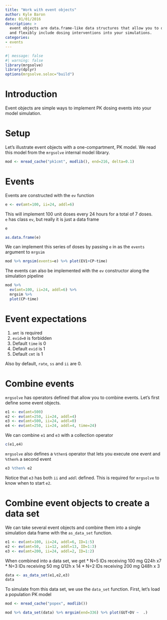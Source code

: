 ```yaml
---
title: "Work with event objects"
author: Kyle Baron
date: 01/01/2016
description: > 
  event objects are data.frame-like data structures that allow you to quickly 
  and flexibly include dosing interventions into your simulations.
categories:
- events
---
```




```r
#| message: false
#| warning: false
library(mrgsolve)
library(dplyr)
options(mrgsolve.soloc="build")
```


# Introduction

Event objects are simple ways to implement PK dosing events into your model 
simulation.  

# Setup
Let's illustrate event objects with a one-compartment, PK model.  We read this 
model from the `mrgsolve` internal model library.

```r
mod <- mread_cache("pk1cmt", modlib(), end=216, delta=0.1)
```

# Events

Events are constructed with the `ev` function

```r
e <- ev(amt=100, ii=24, addl=6)
```

This will implement 100 unit doses every 24 hours for a total of 7 doses.  
`e` has class `ev`, but really it is just a data frame

```r
e
```

```r
as.data.frame(e)
```

We can implement this series of doses by passing `e` in as the `events` argument 
to `mrgsim`

```r
mod %>% mrgsim(events=e) %>% plot(EV1+CP~time)
```


The events can also be implemented with the `ev` constructor along the 
simulation pipeline

```r
mod %>%
  ev(amt=100, ii=24, addl=6) %>%
  mrgsim %>% 
  plot(CP~time)
```


# Event expectations

1. `amt` is required
1. `evid=0` is forbidden
1. Default `time` is 0
1. Default `evid` is 1
1. Default `cmt` is 1

Also by default, `rate`, `ss` and `ii` are 0.


# Combine events

`mrgsolve` has operators defined that allow you to combine events.  Let's first 
define some event objects.

```r
e1 <- ev(amt=500)
e2 <- ev(amt=250, ii=24, addl=4)
e3 <- ev(amt=500, ii=24, addl=0)
e4 <- ev(amt=250, ii=24, addl=4, time=24)
```


We can combine `e1` and `e3` with a collection operator

```r
c(e1,e4)
```

`mrgsolve` also defines a `%then$` operator that lets you execute one event and 
`%then%` a second event

```r
e3 %then% e2
```

Notice that `e3` has both `ii` and `addl` defined.  This is required for 
`mrgsolve` to know when to start `e2`.


# Combine event objects to create a data set

We can take several event objects and combine them into a single simulation 
data frame with the `as_data_set` function.

```r
e1 <- ev(amt=100, ii=24, addl=6, ID=1:5)
e2 <- ev(amt=50,  ii=12, addl=13, ID=1:3)
e3 <- ev(amt=200, ii=24, addl=2, ID=1:2)
```

When combined into a data set, we get 
* N=5 IDs receiving 100 mg Q24h x7 
* N=3 IDs receiving 50  mg Q12h x 14
* N=2 IDs receiving 200 mg Q48h x 3

```r
data <- as_data_set(e1,e2,e3)
data
```

To simulate from this data set, we use the `data_set` function.  First, let's 
load a population PK model

```r
mod <- mread_cache("popex", modlib())
```
```r
mod %>% data_set(data) %>% mrgsim(end=336) %>% plot(GUT+DV ~  .)
```


